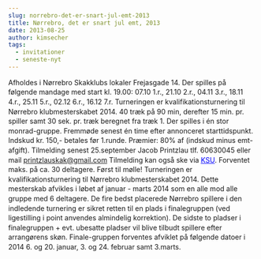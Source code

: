 ```yaml
---
slug: norrebro-det-er-snart-jul-emt-2013
title: Nørrebro, det er snart jul emt, 2013
date: 2013-08-25
author: kimsecher
tags:
  - invitationer
  - seneste-nyt
---
```

Afholdes i Nørrebro Skakklubs lokaler Frejasgade 14.
<span style="line-height: 1.4em;">Der spilles på følgende mandage med start kl. 19.00:
07.10 1.r., 21.10 2.r., <span style="line-height: 1.4em;">04.11 3.r., </span><span style="line-height: 1.4em;">18.11 4.r., </span><span style="line-height: 1.4em;">25.11 5.r., </span><span style="line-height: 1.4em;">02.12 6.r., </span><span style="line-height: 1.4em;">16.12 7.r.
Turneringen er kvalifikationsturnering til Nørrebro klubmesterskabet 2014.
<span style="line-height: 1.4em;">40 træk på 90 min, derefter 15 min. pr. spiller samt 30 sek. pr. træk beregnet fra træk 1.
</span><span style="line-height: 1.4em;">Der spilles i én stor monrad-gruppe. Fremmøde senest én time efter annonceret starttidspunkt.
</span><span style="line-height: 1.4em;">Indskud kr. 150,- betales før 1.runde. Præmier: 80% af (indskud minus emt-afgift).
</span><span style="line-height: 1.4em;">Tilmelding senest 25.september Jacob Printzlau tlf. 60630045 eller mail printzlauskak@gmail.com
</span><span style="line-height: 1.4em;">Tilmelding kan også ske via </span><span style="text-decoration: underline;"><span style="color: #0000ff;"><a href="http://ksu.dk/kalender/dotnet/viskalender.aspx?id=1249"><span style="color: #0000ff; text-decoration: underline;">KSU</span></a></span></span><span style="line-height: 1.4em;">.
</span><span style="line-height: 1.4em;">Forventet maks. på ca. 30 deltagere. Først til mølle!
</span><span style="line-height: 1.4em;">Turneringen er kvalifikationsturnering til Nørrebro klubmesterskabet 2014. </span><span style="line-height: 1.4em;">Dette mesterskab afvikles i løbet af januar - marts 2014 som en alle mod alle gruppe med 6 deltagere.
<span style="line-height: 1.4em;">De fire bedst placerede Nørrebro spillere i den indledende turnering er sikret retten til en plads i finalegruppen (ved ligestilling i point anvendes almindelig korrektion). De sidste to pladser i finalegruppen + evt. ubesatte pladser vil blive tilbudt spillere efter arrangørens skøn.
</span><span style="line-height: 1.4em;">Finale-gruppen forventes afviklet på følgende datoer i 2014 6. og 20. januar, 3. og 24. februar samt 3.marts.</span></span></span></span>
